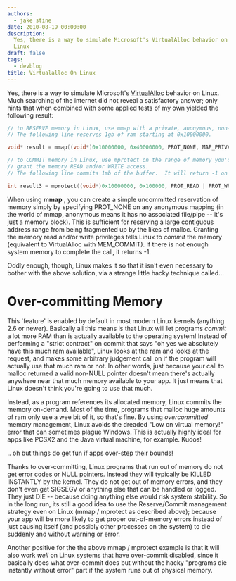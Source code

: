 ```yaml
---
authors:
  - jake stine
date: 2010-08-19 00:00:00
description:
  Yes, there is a way to simulate Microsoft's VirtualAlloc behavior on
  Linux
draft: false
tags:
  - devblog
title: Virtualalloc On Linux
---
```


Yes, there is a way to simulate Microsoft's
[VirtualAlloc](http://msdn.microsoft.com/en-us/library/aa366887.aspx)
behavior on Linux. Much searching of the internet did not reveal a
satisfactory answer; only hints that when combined with some applied
tests of my own yielded the following result:

<!-- truncate -->

```cpp
// to RESERVE memory in Linux, use mmap with a private, anonymous, non-accessible mapping.
// The following line reserves 1gb of ram starting at 0x10000000.

void* result = mmap((void*)0x10000000, 0x40000000, PROT_NONE, MAP_PRIVATE | MAP_ANON, -1, 0);

// to COMMIT memory in Linux, use mprotect on the range of memory you'd like to commit, and
// grant the memory READ and/or WRITE access.
// The following line commits 1mb of the buffer.  It will return -1 on out of memory errors.

int result3 = mprotect((void*)0x10000000, 0x100000, PROT_READ | PROT_WRITE);
```

When using **mmap** , you can create a simple uncommitted reservation of
memory simply by specifying PROT_NONE on any anonymous mapping (in the
world of mmap, anonymous means it has no associated file/pipe -- it's
just a memory block). This is sufficient for reserving a large
contiguous address range from being fragmented up by the likes of
malloc. Granting the memory read and/or write privileges tells Linux to
_commit_ the memory (equivalent to VirtualAlloc with MEM_COMMIT). If
there is not enough system memory to complete the call, it returns -1.

Oddly enough, though, Linux makes it so that it isn't even necessary to
bother with the above solution, via a strange little hacky technique
called...

# Over-committing Memory

This 'feature' is enabled by default in most modern Linux kernels
(anything 2.6 or newer). Basically all this means is that Linux will let
programs _commit_ a lot more RAM than is actually available to the
operating system! Instead of performing a "strict contract" on commit
that says "oh yes we absolutely have this much ram available", Linux
looks at the ram and looks at the request, and makes some arbitrary
judgement call on if the program will actually use that much ram or not.
In other words, just because your call to malloc returned a valid
non-NULL pointer doesn't mean there's actually anywhere near that much
memory available to your app. It just means that Linux doesn't think
you're going to use that much.

Instead, as a program references its allocated memory, Linux commits the
memory on-demand. Most of the time, programs that malloc huge amounts of
ram only use a wee bit of it, so that's fine. By using _overcommitted_
memory management, Linux avoids the dreaded "Low on virtual memory!"
error that can sometimes plague Windows. This is actually highly ideal
for apps like PCSX2 and the Java virtual machine, for example. Kudos!

.. oh but things do get fun if apps over-step their bounds!

Thanks to over-committing, Linux programs that run out of memory do not
get error codes or NULL pointers. Instead they will typically be KILLED
INSTANTLY by the kernel. They do not get out of memory errors, and they
don't even get SIGSEGV or anything else that can be handled or logged.
They just DIE -- because doing anything else would risk system
stability. So in the long run, its still a good idea to use the
Reserve/Commit management strategy even on Linux (mmap / mprotect as
described above); because your app will be more likely to get proper
out-of-memory errors instead of just causing itself (and possibly other
processes on the system) to die suddenly and without warning or error.

Another positive for the the above mmap / mprotect example is that it
will also work _well_ on Linux systems that have over-commit disabled,
since it basically does what over-commit does but without the hacky
"programs die instantly without error" part if the system runs out of
physical memory.
